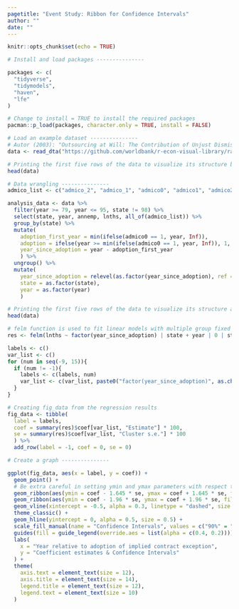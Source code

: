 ```yaml
---
pagetitle: "Event Study: Ribbon for Confidence Intervals"
author: ""
date: ""
---
```


```r
knitr::opts_chunk$set(echo = TRUE)
```

```r
# Install and load packages ---------------

packages <- c(
  "tidyverse",
  "tidymodels",
  "haven",
  "lfe"
)

# Change to install = TRUE to install the required packages
pacman::p_load(packages, character.only = TRUE, install = FALSE)

# Load an example dataset ---------------
# Autor (2003): "Outsourcing at Will: The Contribution of Unjust Dismissal Doctrine to the Growth of Employment Outsourcing"
data <- read_dta("https://github.com/worldbank/r-econ-visual-library/raw/master/Library/Data/autor-jole-2003.dta")

# Printing the first five rows of the data to visualize its structure before data wrangling
head(data)

# Data wrangling ---------------
admico_list <- c("admico_2", "admico_1", "admico0", "admico1", "admico2", "admico3", "mico4")

analysis_data <- data %>%
  filter(year >= 79, year <= 95, state != 98) %>%
  select(state, year, annemp, lnths, all_of(admico_list)) %>%
  group_by(state) %>%
  mutate(
    adoption_first_year = min(ifelse(admico0 == 1, year, Inf)),
    adoption = ifelse(year >= min(ifelse(admico0 == 1, year, Inf)), 1, 0),
    year_since_adoption = year - adoption_first_year
    ) %>%
  ungroup() %>%
  mutate(
    year_since_adoption = relevel(as.factor(year_since_adoption), ref = "-1"),
    state = as.factor(state),
    year = as.factor(year)
    )

# Printing the first five rows of the data to visualize its structure after data wrangling
head(data)

# felm function is used to fit linear models with multiple group fixed effects 
res <- felm(lnths ~ factor(year_since_adoption) | state + year | 0 | state, data = analysis_data)

labels <- c()
var_list <- c()
for (num in seq(-9, 15)){
  if (num != -1){
    labels <- c(labels, num)
    var_list <- c(var_list, paste0("factor(year_since_adoption)", as.character(num)))
  }
}

# Creating fig_data from the regression results
fig_data <- tibble(
  label = labels,
  coef = summary(res)$coef[var_list, "Estimate"] * 100,
  se = summary(res)$coef[var_list, "Cluster s.e."] * 100
  ) %>%
  add_row(label = -1, coef = 0, se = 0)

# Create a graph ---------------

ggplot(fig_data, aes(x = label, y = coef)) +
  geom_point() +
  # Be extra careful in setting ymin and ymax parameters with respect to the critical value when using geom_ribbon
  geom_ribbon(aes(ymin = coef - 1.645 * se, ymax = coef + 1.645 * se, fill = "90%"), alpha = 0.4) +
  geom_ribbon(aes(ymin = coef - 1.96 * se, ymax = coef + 1.96 * se, fill = "95%"), alpha = 0.2) +
  geom_vline(xintercept = -0.5, alpha = 0.3, linetype = "dashed", size = 0.3) +
  theme_classic() +
  geom_hline(yintercept = 0, alpha = 0.5, size = 0.5) +
  scale_fill_manual(name = "Confidence Intervals", values = c("90%" = "grey12", "95%" = "grey12")) +
  guides(fill = guide_legend(override.aes = list(alpha = c(0.4, 0.2)))) +
  labs(
    x = "Year relative to adoption of implied contract exception",
    y = "Coefficient estimates & Confidence Intervals"
  ) +
  theme(
    axis.text = element_text(size = 12),
    axis.title = element_text(size = 14),
    legend.title = element_text(size = 12),
    legend.text = element_text(size = 10)
  )

```
